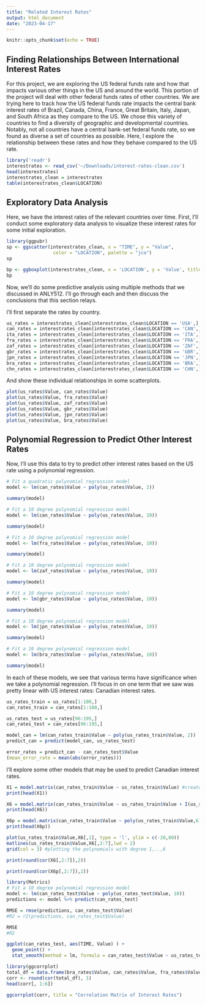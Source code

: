 ```yaml
---
title: "Related Interest Rates"
output: html_document
date: "2023-04-17"
---
```


```r
knitr::opts_chunk$set(echo = TRUE)
```

## Finding Relationships Between International Interest Rates

For this project, we are exploring the US federal funds rate and how that impacts various other things in the US and around the world. This portion of the project will deal with other federal funds rates of other countries. We are trying here to track how the US federal funds rate impacts the central bank interest rates of Brazil, Canada, China, France, Great Britain, Italy, Japan, and South Africa as they compare to the US. We chose this variety of countries to find a diversity of geographic and developmental countries. Notably, not all countries have a central bank-set federal funds rate, so we found as diverse a set of countries as possible. Here, I explore the relationship between these rates and how they behave compared to the US rate.

```r
library('readr')
interestrates <- read_csv('~/Downloads/interest-rates-clean.csv')
head(interestrates)
interestrates_clean = interestrates
table(interestrates_clean$LOCATION)
```

## Exploratory Data Analysis

Here, we have the interest rates of the relevant countries over time. First, I'll conduct some exploratory data analysis to visualize these interest rates for some initial exploration.

```r
library(ggpubr)
sp <- ggscatter(interestrates_clean, x = "TIME", y = "Value",
                 color = "LOCATION", palette = "jco")
sp
```

```r
bp <- ggboxplot(interestrates_clean, x = 'LOCATION', y = 'Value', title = 'Boxplots of Interest Rate Values')
bp
```

Now, we'll do some predictive analysis using multiple methods that we discussed in ANLY512. I'll go through each and then discuss the conclusions that this section relays.

I'll first separate the rates by country.

```r
us_rates = interestrates_clean[interestrates_clean$LOCATION == 'USA',]
can_rates = interestrates_clean[interestrates_clean$LOCATION == 'CAN',]
ita_rates = interestrates_clean[interestrates_clean$LOCATION == 'ITA',]
fra_rates = interestrates_clean[interestrates_clean$LOCATION == 'FRA',]
zaf_rates = interestrates_clean[interestrates_clean$LOCATION == 'ZAF',]
gbr_rates = interestrates_clean[interestrates_clean$LOCATION == 'GBR',]
jpn_rates = interestrates_clean[interestrates_clean$LOCATION == 'JPN',]
bra_rates = interestrates_clean[interestrates_clean$LOCATION == 'BRA',]
chn_rates = interestrates_clean[interestrates_clean$LOCATION == 'CHN',]
```

And show these individual relationships in some scatterplots.

```r
plot(us_rates$Value, can_rates$Value)
plot(us_rates$Value, fra_rates$Value)
plot(us_rates$Value, zaf_rates$Value)
plot(us_rates$Value, gbr_rates$Value)
plot(us_rates$Value, jpn_rates$Value)
plot(us_rates$Value, bra_rates$Value)
```

## Polynomial Regression to Predict Other Interest Rates

Now, I'll use this data to try to predict other interest rates based on the US rate using a polynomial regression.

```r
# Fit a quadratic polynomial regression model
model <- lm(can_rates$Value ~ poly(us_rates$Value, 2))

summary(model)
```

```r
# Fit a 10 degree polynomial regression model
model <- lm(can_rates$Value ~ poly(us_rates$Value, 10))

summary(model)
```

```r
# Fit a 10 degree polynomial regression model
model <- lm(fra_rates$Value ~ poly(us_rates$Value, 10))

summary(model)
```

```r
# Fit a 10 degree polynomial regression model
model <- lm(zaf_rates$Value ~ poly(us_rates$Value, 10))

summary(model)
```

```r
# Fit a 10 degree polynomial regression model
model <- lm(gbr_rates$Value ~ poly(us_rates$Value, 10))

summary(model)
```

```r
# Fit a 10 degree polynomial regression model
model <- lm(jpn_rates$Value ~ poly(us_rates$Value, 10))

summary(model)
```

```r
# Fit a 10 degree polynomial regression model
model <- lm(bra_rates$Value ~ poly(us_rates$Value, 10))

summary(model)
```

In each of these models, we see that various terms have significance when we take a polynomial regression. I'll focus in on one term that we saw was pretty linear with US interest rates: Canadian interest rates.

```r
us_rates_train = us_rates[1:100,]
can_rates_train = can_rates[1:100,]

us_rates_test = us_rates[96:195,]
can_rates_test = can_rates[96:195,]

model_can = lm(can_rates_train$Value ~ poly(us_rates_train$Value, 2))
predict_can = predict(model_can, us_rates_test)

error_rates = predict_can - can_rates_test$Value
(mean_error_rate = mean(abs(error_rates)))


```

I'll explore some other models that may be used to predict Canadian interest rates.

```r
X1 = model.matrix(can_rates_train$Value ~ us_rates_train$Value) #create a design matrix
print(head(X1))

```

```r
X6 = model.matrix(can_rates_train$Value ~ us_rates_train$Value + I(us_rates_train$Value^2) + I(us_rates_train$Value^3) + I(us_rates_train$Value^4) + I(us_rates_train$Value^5) + I(us_rates_train$Value^6))
print(head(X6))
```

```r
X6p = model.matrix(can_rates_train$Value ~ poly(us_rates_train$Value,6))
print(head(X6p))
```
```r
plot(us_rates_train$Value,X6[,1], type = 'l', ylim = c(-20,80))
matlines(us_rates_train$Value,X6[,2:7],lwd = 2)
grid(col = 3) #plotting the polynomials with degree 1,..,6

print(round(cor(X6[,2:7]),2)) 
```



```r
print(round(cor(X6p[,2:7]),2))
```

```r
library(Metrics)
# Fit a 10 degree polynomial regression model
model <- lm(can_rates_test$Value ~ poly(us_rates_test$Value, 10))
predictions <- model %>% predict(can_rates_test)

RMSE = rmse(predictions, can_rates_test$Value)
#R2 = r2(predictions, can_rates_test$Value)

RMSE
#R2
```

```r
ggplot(can_rates_test, aes(TIME, Value) ) +
  geom_point() +
  stat_smooth(method = lm, formula = can_rates_test$Value ~ us_rates_test$Value)
```

```r
library(ggcorrplot)
total_df = data.frame(bra_rates$Value, can_rates$Value, fra_rates$Value, gbr_rates$Value, jpn_rates$Value, us_rates$Value, zaf_rates$Value)
corr <- round(cor(total_df), 1)
head(corr[, 1:6])

ggcorrplot(corr, title = "Correlation Matrix of Interest Rates")

```


